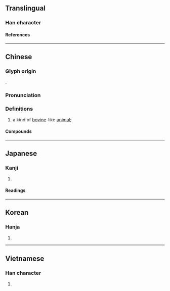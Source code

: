 {{character info/new}}
==Translingual==

===Han character===
{{Han char|rn=10|rad=儿|as=06|sn=8|four=77217|canj=SSUU,SUHU|ids=⿱凹儿}}

====References====
{{Han ref|kx=0125.070|dkj=01369|dj=0265.100|hdz=10270.030|uh=5155}}

----

==Chinese==
{{zh-forms|alt=𧣶,𠒅,咒,𠙃,𠒊,𠒃,𧤄,𤉡,𧰽,𧱃,雉}}

===Glyph origin===
{{Han etym}}
{{liushu|p}}.

===Pronunciation===
{{zh-pron
|m=sì
|c=zi6
|mc=y
|oc=y
|cat=n
}}

===Definitions===
{{zh-hanzi}}

# a kind of [[bovine]]-like [[animal]]; {{n-g|Some say it is a [[female]] [[rhinoceros]].}}

====Compounds====
{{zh-der|兕觥|兕中|虎兕出柙|隨兕}}

----

==Japanese==

===Kanji===
{{ja-kanji|grade=|rs=儿06}}

# {{rfdef|ja|sort=儿06}}

====Readings====
{{ja-readings
|on=し, じ
}}

----

==Korean==

===Hanja===
{{ko-hanja|시}}

# {{rfdef|ko|sort=儿06}}

----

==Vietnamese==

===Han character===
{{vi-readings|reading=[[tỉ]]|rs=儿06}}

# {{rfdef|vi|sort=儿06}}